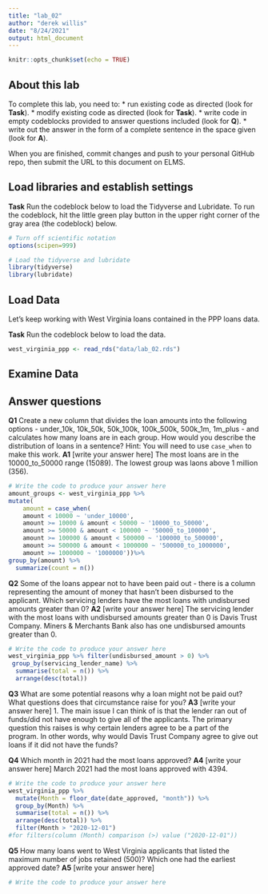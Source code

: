 ```yaml
---
title: "lab_02"
author: "derek willis"
date: "8/24/2021"
output: html_document
---
```


```r
knitr::opts_chunk$set(echo = TRUE)
```

## About this lab

To complete this lab, you need to:
* run existing code as directed (look for **Task**).
* modify existing code as directed (look for **Task**).
* write code in empty codeblocks provided to answer questions included (look for **Q**).
* write out the answer in the form of a complete sentence in the space given (look for **A**).

When you are finished, commit changes and push to your personal GitHub repo, then submit the URL to this document on ELMS.

## Load libraries and establish settings

**Task** Run the codeblock below to load the Tidyverse and Lubridate. To run the codeblock, hit the little green play button in the upper right corner of the gray area (the codeblock) below.

```r
# Turn off scientific notation
options(scipen=999)

# Load the tidyverse and lubridate
library(tidyverse)
library(lubridate)
```

## Load Data

Let's keep working with West Virginia loans contained in the PPP loans data.  

**Task** Run the codeblock below to load the data.

```r
west_virginia_ppp <- read_rds("data/lab_02.rds")
```

## Examine Data

## Answer questions

**Q1** Create a new column that divides the loan amounts into the following options - under_10k, 10k_50k, 50k_100k, 100k_500k, 500k_1m, 1m_plus - and calculates how many loans are in each group. How would you describe the distribution of loans in a sentence?
Hint: You will need to use `case_when` to make this work.
**A1** [write your answer here] The most loans are in the 10000_to_50000 range (15089). The lowest group was laons above 1 million (356).

```r
# Write the code to produce your answer here
amount_groups <- west_virginia_ppp %>%
mutate(
    amount = case_when(
    amount < 10000 ~ 'under_10000',
    amount >= 10000 & amount < 50000 ~ '10000_to_50000',
    amount >= 50000 & amount < 100000 ~ '50000_to_100000',
    amount >= 100000 & amount < 500000 ~ '100000_to_500000',
    amount >= 500000 & amount < 1000000 ~ '500000_to_1000000',
    amount >= 1000000 ~ '1000000'))%>%
group_by(amount) %>%
  summarize(count = n())

```

**Q2** Some of the loans appear not to have been paid out - there is a column representing the amount of money that hasn't been disbursed to the applicant. Which servicing lenders have the most loans with undisbursed amounts greater than 0?
**A2** [write your answer here] The servicing lender with the most loans with undisbursed amounts greater than 0 is Davis Trust Company. Miners & Merchants Bank also has one undisbursed amounts greater than 0.

```r
# Write the code to produce your answer here
west_virginia_ppp %>% filter(undisbursed_amount > 0) %>%
 group_by(servicing_lender_name) %>%
  summarise(total = n()) %>%
  arrange(desc(total))
```

**Q3** What are some potential reasons why a loan might not be paid out? What questions does that circumstance raise for you? 
**A3** [write your answer here] 1. The main issue I can think of is that the lender ran out of funds/did not have enough to give all of the applicants. The primary question this raises is why certain lenders agree to be a part of the program. In other words, why would Davis Trust Company agree to give out loans if it did not have the funds?


**Q4** Which month in 2021 had the most loans approved?
**A4** [write your answer here] March 2021 had the most loans approved with 4394.

```r
# Write the code to produce your answer here
west_virginia_ppp %>%
  mutate(Month = floor_date(date_approved, "month")) %>%
  group_by(Month) %>%
  summarise(total = n()) %>%
  arrange(desc(total)) %>%
  filter(Month > "2020-12-01")
#for filters(column (Month) comparison (>) value ("2020-12-01"))
```

**Q5** How many loans went to West Virginia applicants that listed the maximum number of jobs retained (500)? Which one had the earliest approved date?
**A5** [write your answer here]

```r
# Write the code to produce your answer here

```
